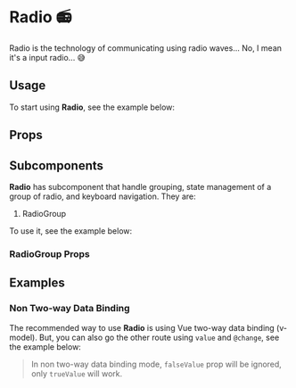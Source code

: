 

<Meta title="Components/Radio" of={RadioStories} />

# Radio 📻
Radio is the technology of communicating using radio waves... No, I mean it's a input radio... 😅

## Usage
To start using **Radio**, see the example below:

<Canvas of={RadioStories.DocUsage} />

## Props
<ArgTypes of={Radio} />

## Subcomponents
**Radio** has subcomponent that handle grouping, state management of a group of radio, and keyboard navigation. They are:

1. RadioGroup

To use it, see the example below:

<Canvas of={RadioStories.DocSubComponents} />

### RadioGroup Props
<ArgTypes of={RadioGroup} />

## Examples
### Non Two-way Data Binding
The recommended way to use **Radio** is using Vue two-way data binding (v-model). But, you can also go the other route
using `value` and `@change`, see the example below:

<Canvas of={RadioStories.DocNonTWDB} />

> In non two-way data binding mode, `falseValue` prop will be ignored, only `trueValue` will work.
